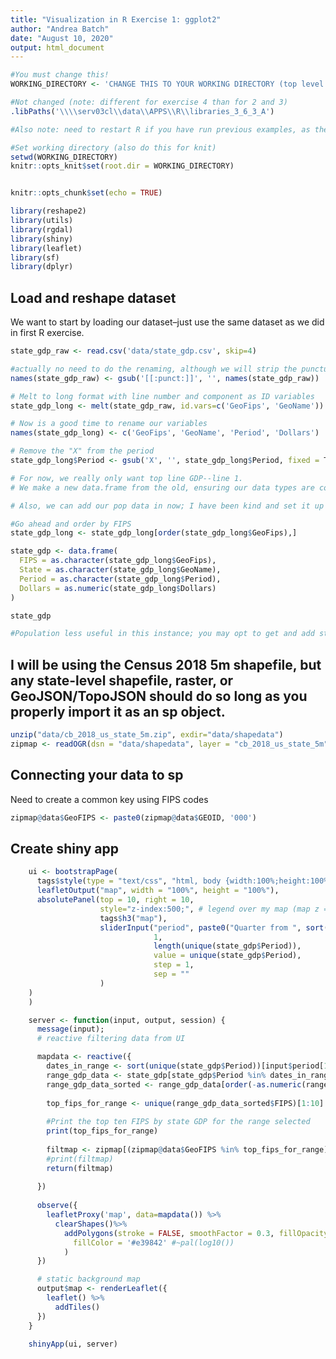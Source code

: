 ```yaml
---
title: "Visualization in R Exercise 1: ggplot2"
author: "Andrea Batch"
date: "August 10, 2020"
output: html_document
---
```



```r
#You must change this!
WORKING_DIRECTORY <- 'CHANGE THIS TO YOUR WORKING DIRECTORY (top level folder where you cloned git repo)'

#Not changed (note: different for exercise 4 than for 2 and 3)
.libPaths('\\\\serv03cl\\data\\APPS\\R\\libraries_3_6_3_A')
```

```r
#Also note: need to restart R if you have run previous examples, as they will change your working directory.

#Set working directory (also do this for knit)
setwd(WORKING_DIRECTORY)
knitr::opts_knit$set(root.dir = WORKING_DIRECTORY)


knitr::opts_chunk$set(echo = TRUE)

library(reshape2)
library(utils)
library(rgdal)
library(shiny)
library(leaflet)
library(sf)
library(dplyr)
```

## Load and reshape dataset

We want to start by loading our dataset--just use the same dataset as we did in first R exercise.

```r
state_gdp_raw <- read.csv('data/state_gdp.csv', skip=4)

#actually no need to do the renaming, although we will strip the punctuation
names(state_gdp_raw) <- gsub('[[:punct:]]', '', names(state_gdp_raw))

# Melt to long format with line number and component as ID variables
state_gdp_long <- melt(state_gdp_raw, id.vars=c('GeoFips', 'GeoName'))

# Now is a good time to rename our variables
names(state_gdp_long) <- c('GeoFips', 'GeoName', 'Period', 'Dollars')

# Remove the "X" from the period
state_gdp_long$Period <- gsub('X', '', state_gdp_long$Period, fixed = T)

# For now, we really only want top line GDP--line 1.
# We make a new data.frame from the old, ensuring our data types are correct.

# Also, we can add our pop data in now; I have been kind and set it up so that the dates are the same, but usually you would want to use a join to make sure the dates match for each row.

#Go ahead and order by FIPS
state_gdp_long <- state_gdp_long[order(state_gdp_long$GeoFips),]

state_gdp <- data.frame(
  FIPS = as.character(state_gdp_long$GeoFips),
  State = as.character(state_gdp_long$GeoName),
  Period = as.character(state_gdp_long$Period), 
  Dollars = as.numeric(state_gdp_long$Dollars)
)

state_gdp

#Population less useful in this instance; you may opt to get and add state-level population data yourself.

```

## I will be using the Census 2018 5m shapefile, but any state-level shapefile, raster, or GeoJSON/TopoJSON should do so long as you properly import it as an sp object.

```r
unzip("data/cb_2018_us_state_5m.zip", exdir="data/shapedata")
zipmap <- readOGR(dsn = "data/shapedata", layer = "cb_2018_us_state_5m")

```

## Connecting your data to sp
Need to create a common key using FIPS codes

```r

zipmap@data$GeoFIPS <- paste0(zipmap@data$GEOID, '000')

```

## Create shiny app
```r

    ui <- bootstrapPage(
      tags$style(type = "text/css", "html, body {width:100%;height:100%}"),
      leafletOutput("map", width = "100%", height = "100%"),
      absolutePanel(top = 10, right = 10,
                    style="z-index:500;", # legend over my map (map z = 400)
                    tags$h3("map"), 
                    sliderInput("period", paste0("Quarter from ", sort(state_gdp$Period)[1]),
                                1,
                                length(unique(state_gdp$Period)),
                                value = unique(state_gdp$Period),
                                step = 1,
                                sep = ""
                    )
    )
    )

    server <- function(input, output, session) {
      message(input);
      # reactive filtering data from UI

      mapdata <- reactive({
        dates_in_range <- sort(unique(state_gdp$Period))[input$period[1]:input$period[2]]
        range_gdp_data <- state_gdp[state_gdp$Period %in% dates_in_range,]
        range_gdp_data_sorted <- range_gdp_data[order(-as.numeric(range_gdp_data$Dollars)),]
        
        top_fips_for_range <- unique(range_gdp_data_sorted$FIPS)[1:10]
        
        #Print the top ten FIPS by state GDP for the range selected 
        print(top_fips_for_range)
        
        filtmap <- zipmap[(zipmap@data$GeoFIPS %in% top_fips_for_range),]
        #print(filtmap)
        return(filtmap)
            
      })
      
      observe({
        leafletProxy('map', data=mapdata()) %>%
          clearShapes()%>%
            addPolygons(stroke = FALSE, smoothFactor = 0.3, fillOpacity = 1,
              fillColor = '#e39842' #~pal(log10())
            )
      })

      # static background map
      output$map <- renderLeaflet({
        leaflet() %>%
          addTiles() 
      })  
    }

    shinyApp(ui, server)
```

